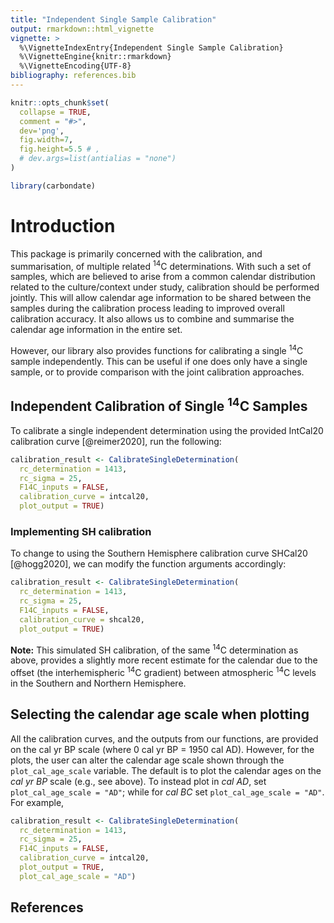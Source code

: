 ---
title: "Independent Single Sample Calibration"
output: rmarkdown::html_vignette
vignette: >
  %\VignetteIndexEntry{Independent Single Sample Calibration}
  %\VignetteEngine{knitr::rmarkdown}
  %\VignetteEncoding{UTF-8}
bibliography: references.bib
---

```{r, include = FALSE}
knitr::opts_chunk$set(
  collapse = TRUE,
  comment = "#>",
  dev='png',
  fig.width=7, 
  fig.height=5.5 # ,
  # dev.args=list(antialias = "none")
)
```

```{r setup}
library(carbondate)
```

# Introduction

This package is primarily concerned with the calibration, and summarisation, of multiple related ^14^C determinations. With such a set of samples, which are believed to arise from a common calendar distribution related to the culture/context under study, calibration should be performed jointly. This will allow calendar age information to be shared between the samples during the calibration process leading to improved overall calibration accuracy. It also allows us to combine and summarise the calendar age information in the entire set. 

However, our library also provides functions for calibrating a single ^14^C sample independently. This can be useful if one does only have a single sample, or to provide comparison with the joint calibration approaches. 

## Independent Calibration of Single ^14^C Samples

To calibrate a single independent determination using the provided IntCal20 calibration curve [@reimer2020], run the following:

```{r single_calibration, out.width="100%"}
calibration_result <- CalibrateSingleDetermination(
  rc_determination = 1413, 
  rc_sigma = 25, 
  F14C_inputs = FALSE, 
  calibration_curve = intcal20,
  plot_output = TRUE)
```   


### Implementing SH calibration

To change to using the Southern Hemisphere calibration curve SHCal20 [@hogg2020], we can modify the function arguments accordingly: 

```{r single_calibration_SH, out.width="100%"}
calibration_result <- CalibrateSingleDetermination(
  rc_determination = 1413, 
  rc_sigma = 25, 
  F14C_inputs = FALSE, 
  calibration_curve = shcal20,
  plot_output = TRUE)
```

**Note:** This simulated SH calibration, of the same ^14^C determination as above, provides a slightly more recent estimate for the calendar due to the offset (the interhemispheric ^14^C gradient) between atmospheric ^14^C levels in the Southern and Northern Hemisphere. 

## Selecting the calendar age scale when plotting

All the calibration curves, and the outputs from our functions, are provided on the cal yr BP scale (where 0 cal yr BP = 1950 cal AD). However, for the plots, the user can alter the calendar age scale shown through the `plot_cal_age_scale` variable. The default is to plot the calendar ages on the _cal yr BP_ scale (e.g., see above). To instead plot in _cal AD_, set `plot_cal_age_scale = "AD"`; while for _cal BC_ set `plot_cal_age_scale = "AD"`. For example, 

```{r single_calibration_AD, out.width="100%"}
calibration_result <- CalibrateSingleDetermination(
  rc_determination = 1413, 
  rc_sigma = 25, 
  F14C_inputs = FALSE, 
  calibration_curve = intcal20,
  plot_output = TRUE,
  plot_cal_age_scale = "AD")
``` 


## References


